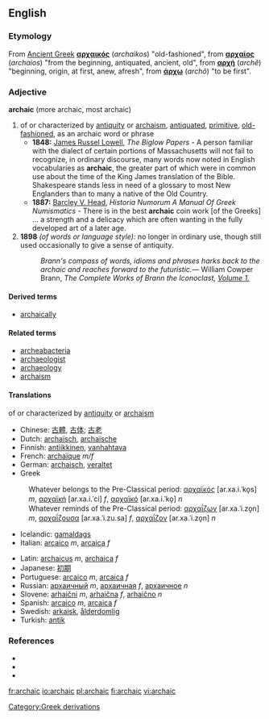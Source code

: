 ==English==

===Etymology===
[[Category:Greek derivations]]
From [[Ancient Greek]] '''[[αρχαικός]]''' (''archaikos'') "old-fashioned", from '''[[αρχαίος]]''' (''archaios'') "from the beginning, antiquated, ancient, old", from '''[[αρχή]]''' (''archê'') "beginning, origin, at first, anew, afresh", from '''[[άρχω]]''' (''archô'') "to be first".

===Adjective===
'''archaic''' (more archaic, most archaic)

#of or characterized by [[antiquity]] or [[archaism]], [[antiquated]], [[primitive]], [[old-fashioned]], as an archaic word or phrase
#*'''1848:''' [[w:James Russel Lowell|James Russel Lowell]], ''The Biglow Papers'' - A person familiar with the dialect of certain portions of Massachusetts will not fail to recognize, in ordinary discourse, many words now noted in English vocabularies as '''archaic''', the greater part of which were in common use about the time of the King James translation of the Bible.  Shakespeare stands less in need of a glossary to most New Englanders than to many a native of the Old Country.
#*'''1887:''' [[w:Barcley V. Head|Barcley V. Head]], ''Historia Numorum A Manual Of Greek Numismatics'' - There is in the best '''archaic''' coin work [of the Greeks] ... a strength and a delicacy which are often wanting in the fully developed art of a later age.
# '''1898'''{{rfv-sense}} ''(of words or language style):'' no longer in ordinary use, though still used occasionally to give a sense of antiquity.
#:''Brann's compass of words, idioms and phrases harks back to the archaic and reaches forward to the futuristic.''— William Cowper Brann, ''The Complete Works of Brann the Iconoclast, [http://etext.virginia.edu/etcbin/ot2www-pubeng?specfile=/texts/english/modeng/publicsearch/modengpub.o2w&act=surround&offset=106379045&tag=Brann,+William+Cowper:+The+Complete+Works+of+Brann+the+Iconoclast,+Volume+1,+1898&query=archaic&id=Bra1Ico Volume 1.]''

====Derived terms====
*[[archaically]]

====Related terms====
*[[archeabacteria]]
*[[archaeologist]]
*[[archaeology]]
*[[archaism]]

====Translations====
;of or characterized by [[antiquity]] or [[archaism]]
{{top}}
*Chinese: [[古體]], [[古体]]; [[古老]]
*Dutch: [[archaïsch]], [[archaïsche]]
*Finnish: [[antiikkinen]], [[vanhahtava]]
*French: [[archaïque]] ''m/f''
*German: [[archaisch]], [[veraltet]]
*Greek
:Whatever belongs to the Pre-Classical period: [[αρχαϊκός]] [ar.xa.i.ˈko̞s] ''m'', [[αρχαϊκή]] [ar.xa.i.ˈci] ''f'', [[αρχαϊκό]] [ar.xa.i.ˈko̞] ''n''
:Whatever reminds of the Pre-Classical period: [[αρχαΐζων]] [ar.xa.ˈi.zo̞n] ''m'', [[αρχαΐζουσα]] [ar.xa.ˈi.zu.sa] ''f'', [[αρχαΐζον]] [ar.xa.ˈi.zo̞n] ''n''
*Icelandic: [[gamaldags]]
*Italian: [[arcaico]] ''m'', [[arcaica]] ''f''
{{mid}}
*Latin: [[archaicus]] ''m'', [[archaica]] ''f''
*Japanese: [[初期]]
*Portuguese: [[arcaico]] ''m'', [[arcaica]] ''f''
*Russian: [[архаичный]] ''m'', [[архаичная]] ''f'', [[архаичное]] ''n''
*Slovene: [[arhaični]] ''m'', [[arhaična]] ''f'', [[arhaično]] ''n''
*Spanish: [[arcaico]] ''m'', [[arcaica]] ''f''
*Swedish: [[arkaisk]], [[ålderdomlig]]
*Turkish: [[antik]]
{{bottom}}

===References===
*{{R:Webster 1913}}
*{{R:Century 1914}}
*{{R:Oxford 1998}}

[[fr:archaic]]
[[io:archaic]]
[[pl:archaic]]
[[fi:archaic]]
[[vi:archaic]]